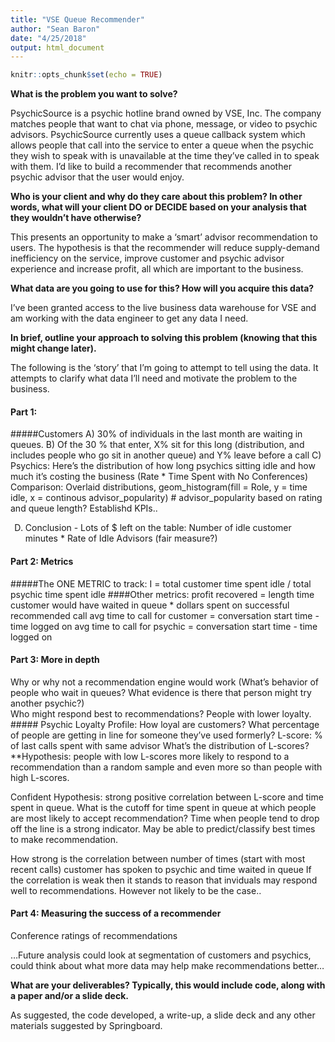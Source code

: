 ```yaml
---
title: "VSE Queue Recommender"
author: "Sean Baron"
date: "4/25/2018"
output: html_document
---
```


```r
knitr::opts_chunk$set(echo = TRUE)
```




**What is the problem you want to solve?**

PsychicSource is a psychic hotline brand owned by VSE, Inc. The company matches people that want to chat via phone, message, or video to psychic advisors. PsychicSource currently uses a queue callback system which allows people that call into the service to enter a queue when the psychic they wish to speak with is unavailable at the time they've called in to speak with them. I'd like to build a recommender that recommends another psychic advisor that the user would enjoy.


**Who is your client and why do they care about this problem? In other words, what will your client DO or DECIDE based on your analysis that they wouldn’t have otherwise?**

This presents an opportunity to make a 'smart' advisor recommendation to users. The hypothesis is that the recommender will reduce supply-demand inefficiency on the service, improve customer and psychic advisor experience and increase profit, all which are important to the business.

**What data are you going to use for this? How will you acquire this data?**

I've been granted access to the live business data warehouse for VSE and am working with the data engineer to get any data I need. 

**In brief, outline your approach to solving this problem (knowing that this might change later).**

The following is the 'story' that I'm going to attempt to tell using the data. It attempts to clarify what data I'll need and motivate the problem to the business.

#### Part 1:
#####Customers
A) 30% of individuals in the last month are waiting in queues. 
B) Of the 30 % that enter, X% sit for this long (distribution, and includes people who go sit in another queue) and Y% leave before a call
C) Psychics:
   Here's the distribution of how long psychics sitting idle and how much it's costing the business (Rate * Time Spent with No Conferences)
   Comparison: Overlaid distributions, geom_histogram(fill = Role, 
          y = time idle, x = continous advisor_popularity) # advisor_popularity based on rating and queue length? Establishd KPIs..

D) Conclusion - Lots of $ left on the table: Number of idle customer minutes * Rate of Idle Advisors (fair measure?)

#### Part 2: Metrics
#####The ONE METRIC to track: 
I = total customer time spent idle / total psychic time spent idle
####Other metrics: 
profit recovered = length time customer would have waited in queue * dollars spent on successful recommended call
avg time to call for customer = conversation start time - time logged on
avg time to call for psychic = conversation start time - time logged on

#### Part 3: More in depth
Why or why not a recommendation engine would work (What's behavior of people who wait in queues? What evidence is there that person might try another psychic?)  
Who might respond best to recommendations? People with lower loyalty. 
##### Psychic Loyalty Profile:
  How loyal are customers? What percentage of people are getting in line for someone they've used formerly? 
  L-score: % of last calls spent with same advisor
  What's the distribution of L-scores? **Hypothesis: people with low L-scores more likely to respond to a recommendation than a random sample and 
  even more so than people with high L-scores. 

  Confident Hypothesis: strong positive correlation between L-score and time spent in queue.
  What is the cutoff for time spent in queue at which people are most likely to accept recommendation? 
      Time when people tend to drop off the line is a strong indicator. May be able to predict/classify best times to make recommendation.
    
  How strong is the correlation between number of times (start with most recent calls) customer has spoken to psychic and time waited in queue
  If the correlation is weak then it stands to reason that inviduals may respond well to recommendations. However not likely to be the case..
  
#### Part 4: Measuring the success of a recommender
Conference ratings of recommendations

...Future analysis could look at segmentation of customers and psychics, could think about what more data may help make recommendations better...

**What are your deliverables? Typically, this would include code, along with a paper and/or a slide deck.**

As suggested, the code developed, a write-up, a slide deck and any other materials suggested by Springboard.



